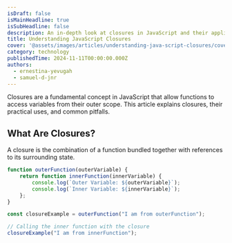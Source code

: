```yaml
---
isDraft: false
isMainHeadline: true
isSubHeadline: false
description: An in-depth look at closures in JavaScript and their applications.
title: Understanding JavaScript Closures
cover: '@assets/images/articles/understanding-java-script-closures/cover.avif'
category: technology
publishedTime: 2024-11-11T00:00:00.000Z
authors:
  - ernestina-yevugah
  - samuel-d-jnr
---
```

Closures are a fundamental concept in JavaScript that allow functions to access variables from their outer scope. This article explains closures, their practical uses, and common pitfalls.

## What Are Closures?

A closure is the combination of a function bundled together with references to its surrounding state.

```js
function outerFunction(outerVariable) {
    return function innerFunction(innerVariable) {
        console.log(`Outer Variable: ${outerVariable}`);
        console.log(`Inner Variable: ${innerVariable}`);
    };
}

const closureExample = outerFunction("I am from outerFunction");

// Calling the inner function with the closure
closureExample("I am from innerFunction");

```
